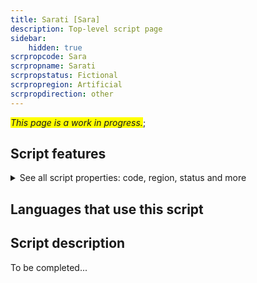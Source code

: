 ```yaml
---
title: Sarati [Sara]
description: Top-level script page
sidebar:
    hidden: true
scrpropcode: Sara
scrpropname: Sarati
scrpropstatus: Fictional
scrpropregion: Artificial
scrpropdirection: other
---
```


<span style='background-color:yellow'>_This page is a work in progress._</span>;


## Script features

<details>
<summary> See all script properties: code, region, status and more</summary>
<ScriptInfo />
</details>

## Languages that use this script

<WsList script='Sara' wsMax='5' />

## Script description

To be completed...

